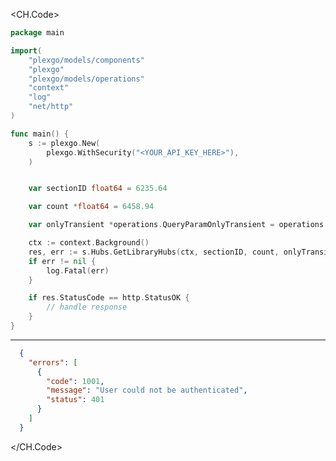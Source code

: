
<CH.Code>
```go GetLibraryHubs.go
package main

import(
	"plexgo/models/components"
	"plexgo"
	"plexgo/models/operations"
	"context"
	"log"
	"net/http"
)

func main() {
    s := plexgo.New(
        plexgo.WithSecurity("<YOUR_API_KEY_HERE>"),
    )


    var sectionID float64 = 6235.64

    var count *float64 = 6458.94

    var onlyTransient *operations.QueryParamOnlyTransient = operations.QueryParamOnlyTransientZero

    ctx := context.Background()
    res, err := s.Hubs.GetLibraryHubs(ctx, sectionID, count, onlyTransient)
    if err != nil {
        log.Fatal(err)
    }

    if res.StatusCode == http.StatusOK {
        // handle response
    }
}
```
---

```json Example Response
  {
    "errors": [
      {
        "code": 1001,
        "message": "User could not be authenticated",
        "status": 401
      }
    ]
  }
```
</CH.Code>
